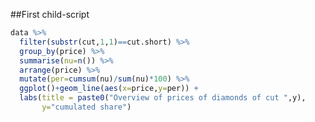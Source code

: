 
##First child-script


```{r}
data %>% 
  filter(substr(cut,1,1)==cut.short) %>% 
  group_by(price) %>% 
  summarise(nu=n()) %>% 
  arrange(price) %>% 
  mutate(per=cumsum(nu)/sum(nu)*100) %>% 
  ggplot()+geom_line(aes(x=price,y=per)) +
  labs(title = paste0("Overview of prices of diamonds of cut ",y),
       y="cumulated share")

```

